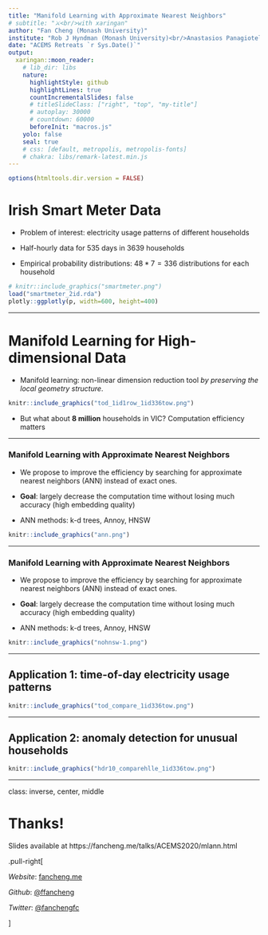 ```yaml
---
title: "Manifold Learning with Approximate Nearest Neighbors"
# subtitle: "⚔<br/>with xaringan"
author: "Fan Cheng (Monash University)"
institute: "Rob J Hyndman (Monash University)<br/>Anastasios Panagiotelis (University of Sydney)"
date: "ACEMS Retreats `r Sys.Date()`"
output:
  xaringan::moon_reader:
    # lib_dir: libs
    nature:
      highlightStyle: github
      highlightLines: true
      countIncrementalSlides: false
      # titleSlideClass: ["right", "top", "my-title"]
      # autoplay: 30000
      # countdown: 60000
      beforeInit: "macros.js"
    yolo: false
    seal: true
    # css: [default, metropolis, metropolis-fonts]
    # chakra: libs/remark-latest.min.js
---
```



```r
options(htmltools.dir.version = FALSE)
```


# Irish Smart Meter Data

- Problem of interest: electricity usage patterns of different households

- Half-hourly data for 535 days in 3639 households

- Empirical probability distributions: $48*7=336$ distributions for each household


```r
# knitr::include_graphics("smartmeter.png")
load("smartmeter_2id.rda")
plotly::ggplotly(p, width=600, height=400)
```




---

# Manifold Learning for High-dimensional Data

- Manifold learning: non-linear dimension reduction tool
*by preserving the local geometry structure*. 

<!-- to extract the representation of data lying along a low-dimensional manifold embedded in the high-dimensional space -->

```r
knitr::include_graphics("tod_1id1row_1id336tow.png")
```

- But what about **8 million** households in VIC? Computation efficiency matters

---

### Manifold Learning with Approximate Nearest Neighbors

- We propose to improve the efficiency by searching for approximate nearest neighbors (ANN) instead of exact ones. 

- **Goal**: largely decrease the computation time without losing much accuracy (high embedding quality)

- ANN methods: k-d trees, Annoy, HNSW

```r
knitr::include_graphics("ann.png")
```

---

### Manifold Learning with Approximate Nearest Neighbors

- We propose to improve the efficiency by searching for approximate nearest neighbors (ANN) instead of exact ones. 

- **Goal**: largely decrease the computation time without losing much accuracy (high embedding quality)

- ANN methods: k-d trees, Annoy, HNSW

```r
knitr::include_graphics("nohnsw-1.png")
```


---

## Application 1: time-of-day electricity usage patterns

```r
knitr::include_graphics("tod_compare_1id336tow.png")
```

---

## Application 2: anomaly detection for unusual households

```r
knitr::include_graphics("hdr10_comparehlle_1id336tow.png")
```

---

class: inverse, center, middle

# Thanks!

Slides available at https://fancheng.me/talks/ACEMS2020/mlann.html

.pull-right[

*Website*: [fancheng.me](https://fancheng.me)

*Github*: [@ffancheng](https://github.com/ffancheng)

*Twitter*: [@fanchengfc](https://twitter.com/fanchengfc)

]



